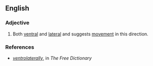 ==English==

===Adjective===
{{en-adj}}

# Both [[ventral]] and [[lateral]] and suggests [[movement]] in this direction.

===References===
* ''[http://www.thefreedictionary.com/ventrolaterally ventrolaterally]'', in ''The Free Dictionary''